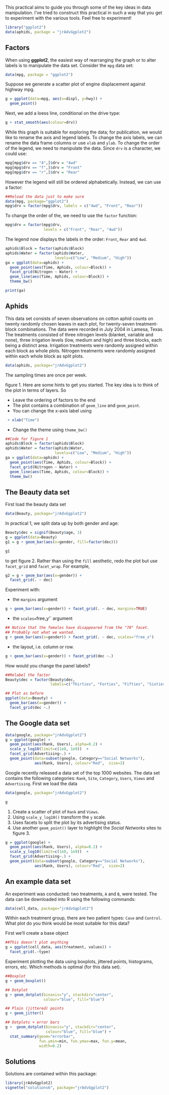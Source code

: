 This practical aims to guide you through some of the key ideas in data manipulation. I've tried to construct this practical in such a way that you get to experiment with the various tools. Feel free to experiment!

```r
library("ggplot2")
data(aphids, package = "jrAdvGgplot2")
```

## Factors

When using **ggplot2**, the easiest way of rearranging the graph or to alter labels
is to manipulate the data set. Consider the `mpg` data set:

```r
data(mpg, package = "ggplot2")
```

Suppose we generate a scatter plot of engine displacement against highway mpg.

```r
g = ggplot(data=mpg, aes(x=displ, y=hwy)) +
  geom_point()
```

\noindent Next, we add a loess line, conditional on the drive type:

```r
g + stat_smooth(aes(colour=drv))
```

\noindent While this graph is suitable for exploring the data; for publication,
we would like to rename the axis and legend labels. To change the axis labels,
we can rename the data frame columns or use `xlab` and `ylab`. To change
the order of the legend, we need to manipulate the data. Since `drv` is
a character, we could use:

```r
mpg[mpg$drv == "4",]$drv = "4wd"
mpg[mpg$drv == "f",]$drv = "Front"
mpg[mpg$drv == "r",]$drv = "Rear"
```

\noindent However the legend will still be ordered alphabetically.
Instead, we can use a factor:

```r
##Reload the data just to make sure
data(mpg, package="ggplot2")
mpg$drv = factor(mpg$drv, labels = c("4wd", "Front", "Rear"))
```
\noindent To change the order of the, we need to use the `factor` function:
```r
mpg$drv = factor(mpg$drv,
                 levels = c("Front", "Rear", "4wd"))
```

\noindent The legend now displays the labels in the order: `Front`, `Rear` and `4wd`.

```r
aphids$Block = factor(aphids$Block)
aphids$Water = factor(aphids$Water,
                      levels=c("Low", "Medium", "High"))
ga = ggplot(data=aphids) +
  geom_point(aes(Time, Aphids, colour=Block)) +
  facet_grid(Nitrogen ~ Water) +
  geom_line(aes(Time, Aphids, colour=Block)) +
  theme_bw()

print(ga)
```


## Aphids

This data set consists of seven observations on cotton aphid counts on twenty randomly chosen leaves in each plot, for twenty-seven treatment-block
combinations. The data were recorded in July 2004 in Lamesa, Texas. The
treatments consisted of three nitrogen levels (blanket, variable and none),
three irrigation levels (low, medium and high) and three blocks, each being a
distinct area. Irrigation treatments were randomly assigned within each block as
whole plots. Nitrogen treatments were randomly assigned within each whole block
as split plots.

```r
data(aphids, package="jrAdvGgplot2")
```

\noindent The sampling times are once per week.

\newthought{Reproduce} figure 1. Here are some hints to get you started.
The key idea is to think of the plot in terms of layers. So

- Leave the ordering of factors to the end
- The plot contains a combination of `geom_line` and `geom_point`.
- You can change the x-axis label using
```r
 + xlab("Time")
```
- Change the theme using `theme_bw()`

\newpage
```r
##Code for figure 1
aphids$Block = factor(aphids$Block)
aphids$Water = factor(aphids$Water,
                      levels=c("Low", "Medium", "High"))
ga = ggplot(data=aphids) +
  geom_point(aes(Time, Aphids, colour=Block)) +
  facet_grid(Nitrogen ~ Water) +
  geom_line(aes(Time, Aphids, colour=Block)) +
  theme_bw()
```

## The Beauty data set

First load the beauty data set
```r
data(Beauty, package="jrAdvGgplot2")
```

\noindent In practical 1, we split data up by both gender and age:

```r
Beauty$dec = signif(Beauty$age, 1)
g = ggplot(data=Beauty)
g1 = g + geom_bar(aes(x=gender, fill=factor(dec)))
```

```r
g1
```

\noindent to get figure 2. Rather than using the `fill` aesthetic, redo the plot but use
`facet_grid` and `facet_wrap`. For example,

```r
g2 = g + geom_bar(aes(x=gender)) +
  facet_grid(. ~ dec)
```

\noindent Experiment with:

- the `margins` argument
```r
g + geom_bar(aes(x=gender)) + facet_grid(. ~ dec, margins=TRUE)
```

- the `scales=`free_y'` argument
```r
## Notice that the females have disappeared from the "70" facet.
## Probably not what we wanted.
g + geom_bar(aes(x=gender)) + facet_grid(. ~ dec, scales="free_x")
```
- the layout, i.e. column or row.
```r
g + geom_bar(aes(x=gender)) + facet_grid(dec ~.)
```

How would you change the panel labels?
```r
##Relabel the factor
Beauty$dec = factor(Beauty$dec,
                    labels=c("Thirties", "Forties", "Fifties", "Sixties", "Seventies"))

## Plot as before
ggplot(data=Beauty) +
  geom_bar(aes(x=gender)) +
  facet_grid(dec ~.)
```

## The Google data set

```r
data(google, package="jrAdvGgplot2")
g = ggplot(google) +
  geom_point(aes(Rank, Users), alpha=0.2) +
  scale_y_log10(limit=c(1e0, 1e9))  +
  facet_grid(Advertising~.) +
  geom_point(data=subset(google, Category=="Social Networks"),
             aes(Rank, Users), colour="Red",  size=2)
```

Google recently released a data set of the top 1000 websites. The data set
contains the following categories: `Rank`, `Site`, `Category`,
`Users`, `Views` and `Advertising`. First we load the data

```r
data(google, package="jrAdvGgplot2")
```

```r
g
```


1. Create a scatter of plot of `Rank` and `Views`.
2. Using `scale_y_log10()` transform the `y` scale.
3. Uses facets to split the plot by its advertising status.
4. Use another `geom_point()` layer to highlight the _Social Networks_ sites to figure 3.

```r
g = ggplot(google) +
  geom_point(aes(Rank, Users), alpha=0.2) +
  scale_y_log10(limit=c(1e0, 1e9))  +
  facet_grid(Advertising~.) +
  geom_point(data=subset(google, Category=="Social Networks"),
             aes(Rank, Users), colour="Red",  size=2)
```


## An example data set

An experiment was conducted: two treatments, `A` and `B`, were tested. The data can be downloaded into R using the following commands:
```r
data(cell_data, package="jrAdvGgplot2")
```
\noindent Within each treatment group, there are two patient types: `Case` and `Control`. What plot do you think would be most suitable for this data?

First we'll create a base object

```r
##This doesn't plot anything
g = ggplot(cell_data, aes(treatment, values)) +
  facet_grid(.~type)
```

Experiment plotting the data using boxplots, jittered points, histograms, errors, etc. Which methods is optimal (for this data set).

```r
##Boxplot
g + geom_boxplot()

## Dotplot
g + geom_dotplot(binaxis="y", stackdir="center",
                 colour="blue", fill="blue")

## Plain (jittered) points
g + geom_jitter()

## Dotplots + error bars
g +  geom_dotplot(binaxis="y", stackdir="center",
                  colour="blue", fill="blue") +
  stat_summary(geom="errorbar",
               fun.ymin=min, fun.ymax=max, fun.y=mean,
               width=0.2)
```




## Solutions

Solutions are contained within this package:
```r
library(jrAdvGgplot2)
vignette("solutions6", package="jrAdvGgplot2")
```

